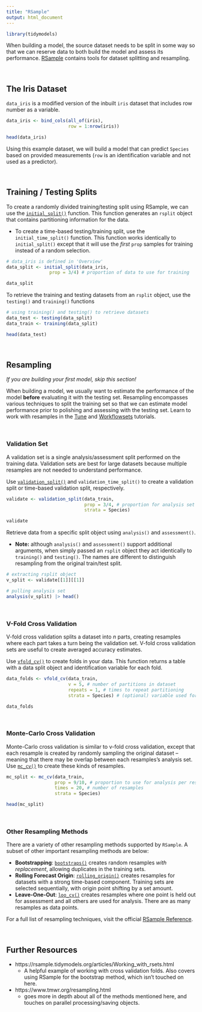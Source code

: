 ```yaml
---
title: "RSample"
output: html_document
---
```


```r
library(tidymodels)
```

When building a model, the source dataset needs to be split in some way so that we can reserve data to both build the model and assess its performance. [RSample](https://rsample.tidymodels.org/) contains tools for dataset splitting and resampling. 

<br>

## The Iris Dataset ##

`data_iris` is a modified version of the inbuilt `iris` dataset that includes row number as a variable. 
```r
data_iris <- bind_cols(all_of(iris), 
                       row = 1:nrow(iris))

head(data_iris)
```

Using this example dataset, we will build a model that can predict `Species` based on provided measurements (`row` is an identification variable and not used as a predictor). 

<br>

## Training / Testing Splits ##

To create a randomly divided training/testing split using RSample, we can use the [`initial_split()`](https://rsample.tidymodels.org/reference/initial_split.html) function. This function generates an `rsplit` object that contains partitioning information for the data. 

  * To create a time-based testing/training split, use the `initial_time_split()` function. This function works identically to `initial_split()` except that it will use the *first* `prop` samples for training instead of a random selection. 

```r
# data_iris is defined in 'Overview'
data_split <- initial_split(data_iris, 
                prop = 3/4) # proportion of data to use for training

data_split
```

To retrieve the training and testing datasets from an `rsplit` object, use the `testing()` and `training()` functions 

```r
# using training() and testing() to retrieve datasets
data_test <- testing(data_split)
data_train <- training(data_split)

head(data_test)
```

<br>

## Resampling ##

*If you are building your first model, skip this section!*

When building a model, we usually want to estimate the performance of the model **before** evaluating it with the testing set. Resampling encompasses various techniques to split the training set so that we can estimate model performance prior to polishing and assessing with the testing set. Learn to work with resamples in the [Tune](Tune.html) and [Workflowsets](Workflowsets.html) tutorials. 

<br>

### Validation Set ###

A validation set is a single analysis/assessment split performed on the training data. Validation sets are best for large datasets because multiple resamples are not needed to understand performance. 

Use [`validation_split()`](https://rsample.tidymodels.org/reference/validation_split.html) and `validation_time_split()` to create a validation split or time-based validation split, respectively.

```r
validate <- validation_split(data_train, 
                             prop = 3/4, # proportion for analysis set
                             strata = Species)

validate
```

Retrieve data from a specific split object using `analysis()` and `assessment()`.

* **Note:** although `analysis()` and `assessment()` support additional arguments, when simply passed an `rsplit` object they act identically to `training()` and `testing()`. The names are different to distinguish resampling from the original train/test split.  

```r
# extracting rsplit object
v_split <- validate[[1]][[1]]

# pulling analysis set 
analysis(v_split) |> head()
```

<br>

### V-Fold Cross Validation ### 

V-fold cross validation splits a dataset into *n* parts, creating resamples where each part takes a turn being the validation set. V-fold cross validation sets are useful to create averaged accuracy estimates.

Use [`vfold_cv()`](https://rsample.tidymodels.org/reference/vfold_cv.html) to create folds in your data. This function returns a table with a data split object and identification variable for each fold. 

```r
data_folds <- vfold_cv(data_train, 
                       v = 5, # number of partitions in dataset 
                       repeats = 1, # times to repeat partitioning
                       strata = Species) # (optional) variable used for stratified sampling

data_folds
```

<br>

### Monte-Carlo Cross Validation ###

Monte-Carlo cross validation is similar to v-fold cross validation, except that each resample is created by randomly sampling the original dataset -- meaning that there may be overlap between each resamples's analysis set. Use [`mc_cv()`](https://rsample.tidymodels.org/reference/mc_cv.html) to create these kinds of resamples. 

```r
mc_split <- mc_cv(data_train, 
                  prop = 9/10, # proportion to use for analysis per resample
                  times = 20, # number of resamples
                  strata = Species)

head(mc_split)
```

<br>

### Other Resampling Methods ###

There are a variety of other resampling methods supported by `RSample`. A subset of other important resampling methods are below:

* **Bootstrapping**: [`bootstraps()`](https://rsample.tidymodels.org/reference/bootstraps.html) creates random resamples *with replacement*, allowing duplicates in the training sets. 
* **Rolling Forecast Origin**: [`rolling_origin()`](https://rsample.tidymodels.org/reference/rolling_origin.html) creates resamples for datasets with a strong time-based component. Training sets are selected sequentially, with origin point shifting by a set amount. 
* **Leave-One-Out**: [`loo_cv()`](https://rsample.tidymodels.org/reference/loo_cv.html) creates resamples where one point is held out for assessment and all others are used for analysis. There are as many resamples as data points. 

For a full list of resampling techniques, visit the official [RSample Reference](https://rsample.tidymodels.org/reference/index.html).

<br>

## Further Resources ##

* https://rsample.tidymodels.org/articles/Working_with_rsets.html
  *  A helpful example of working with cross validation folds. Also covers using RSample for the bootstrap method, which isn't touched on here. 
* https://www.tmwr.org/resampling.html
  * goes more in depth about all of the methods mentioned here, and touches on parallel processing/saving objects. 